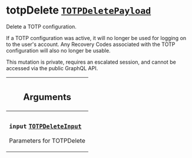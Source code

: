 <!--
  _____   ____    _   _  ____ _______   ______ _____ _____ _______
  |  __  / __   |  | |/ __ __   __| |  ____|  __ _   _|__   __|
  | |  | | |  | | |  | | |  | | | |    | |__  | |  | || |    | |
  | |  | | |  | | | . ` | |  | | | |    |  __| | |  | || |    | |
  | |__| | |__| | | |  | |__| | | |    | |____| |__| || |_   | |
  |_____/ ____/  |_| _|____/  |_|    |______|_____/_____|  |_|
  This file is auto-generated by script/generate_graphql_api_content.sh,
  please build the schema.json by running `rails api:graph:export`
  with https://github.com/buildkite/buildkite/,
  replace the content in data/graphql_data_schema.json
  and run the generation script `./scripts/generate-graphql-api-content.sh`.
-->
<!-- vale off -->

<h1 class="has-pills" data-algolia-exclude>
  totpDelete
  <a href="/docs/apis/graphql/schemas/object/totpdeletepayload" class="pill pill--object pill--normal-case pill--large" title="Go to OBJECT TOTPDeletePayload"><code>TOTPDeletePayload</code></a>

</h1>
<!-- vale on -->

<p>Delete a TOTP configuration.</p>
<p>
  If a TOTP configuration was active, it will no longer be used for logging on
  to the user's account. Any Recovery Codes associated with the TOTP
  configuration will also no longer be usable.
</p>
<p>
  This mutation is private, requires an escalated session, and cannot be
  accessed via the public GraphQL API.
</p>

<table class="responsive-table responsive-table--single-column-rows">
  <thead>
    <th>
      <h2 data-algolia-exclude>Arguments</h2>
    </th>
  </thead>
  <tbody>
    <tr>
      <td>
        <h3 class="is-small has-pills">
          <code>input</code>
          <a
            href="/docs/apis/graphql/schemas/input_object/totpdeleteinput"
            class="pill pill--input_object pill--normal-case pill--medium"
            title="Go to INPUT_OBJECT TOTPDeleteInput"
          >
            <code>TOTPDeleteInput</code>
          </a>
        </h3>
        <p>Parameters for TOTPDelete</p>
      </td>
    </tr>
  </tbody>
</table>
